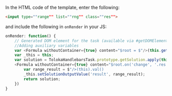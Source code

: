 <Cut title="How do I use sliders as interface elements for selecting parameter values?">

In the HTML code of the template, enter the following:

```html
<input type=""range"" list=""rng"" class=""res"">
```

and include the following in `onRender` in your JS:

```javascript
onRender: function() {
    // Generated DOM element for the task (available via #getDOMElement())
    //Adding auxiliary variables
    var <Formula withoutContainer={true} content="$root = $"/>(this.getDOMElement());
    var _this = this;
    var solution = TolokaHandlebarsTask.prototype.getSolution.apply(this, arguments);
    <Formula withoutContainer={true} content="$root.on('change', '.res', function(){
        var range_result = $"/>(this).val()
        _this.setSolutionOutputValue('result', range_result);
        return solution;
    })
}
```

</Cut>